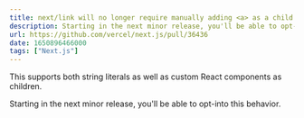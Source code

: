 ```yaml
---
title: next/link will no longer require manually adding <a> as a child!
description: Starting in the next minor release, you'll be able to opt-into this behavior.
url: https://github.com/vercel/next.js/pull/36436
date: 1650896466000
tags: ["Next.js"]
---
```


This supports both string literals as well as custom React components as children.

Starting in the next minor release, you'll be able to opt-into this behavior.
